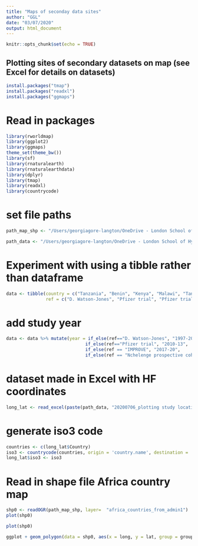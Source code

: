 ```yaml
---
title: "Maps of seconday data sites"
author: "GGL"
date: "03/07/2020"
output: html_document
---
```


```r
knitr::opts_chunk$set(echo = TRUE)
```

## Plotting sites of secondary datasets on map (see Excel for details on datasets)

```r
install.packages("tmap")
install.packages("readxl")
install.packages("ggmaps")
```

# Read in packages 
```r
library(rworldmap)
library(ggplot2)
library(ggmaps) 
theme_set(theme_bw())
library(sf)
library(rnaturalearth)
library(rnaturalearthdata)
library(dplyr)
library(tmap)
library(readxl)
library(countrycode)
```


# set file paths
```r
path_map_shp <- "/Users/georgiagore-langton/OneDrive - London School of Hygiene and Tropical Medicine/PhD_1/Training/Learning R/Mapping in R_MCairns code"

path_data <- "/Users/georgiagore-langton/OneDrive - London School of Hygiene and Tropical Medicine/PhD_1/Data sources"
```

# Experiment with using a tibble rather than dataframe 

```r
data <- tibble(country = c("Tanzania", "Benin", "Kenya", "Malawi", "Tanzania", "Uganda", "Kenya", "Tanzania", "Malawi", "Zambia", "Malawi"),
               ref = c("D. Watson-Jones", "Pfizer trial", "Pfizer trial", "Pfizer trial", "Pfizer trial", "Pfizer trial", "IMPROVE", "IMRPOVE", "IMPROVE", "Nchelenge prospective cohort", "SP and AZ trial"))
```

# add study year
```r
data <- data %>% mutate(year = if_else(ref=="D. Watson-Jones", "1997-2000",
                              if_else(ref=="Pfizer trial", "2010-13", 
                              if_else(ref == "IMPROVE", "2017-20", 
                              if_else(ref == "Nchelenge prospective cohort", "2013-14", "2003-06")))))
```

# dataset made in Excel with HF coordinates 
```r
long_lat <- read_excel(paste(path_data, "20200706_plotting study locations data.xlsx", sep="/"))
```


# generate iso3 code
```r
countries <- c(long_lat$Country)
iso3 <- countrycode(countries, origin = 'country.name', destination = 'iso3c')
long_lat$iso3 <- iso3 
```

# Read in shape file Africa country map

```r
shp0 <- readOGR(path_map_shp, layer=  "africa_countries_from_admin1")
plot(shp0)
```

```r
plot(shp0)
```


```r

ggplot + geom_polygon(data = shp0, aes(x = long, y = lat, group = group), colour = "black", fill = NA)

```

